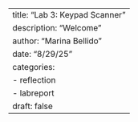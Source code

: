 ---
title: "Lab 3: Keypad Scanner"
description: "Welcome "
author: "Marina Bellido"
date: "8/29/25"
categories:
  - reflection
  - labreport
draft: false
---